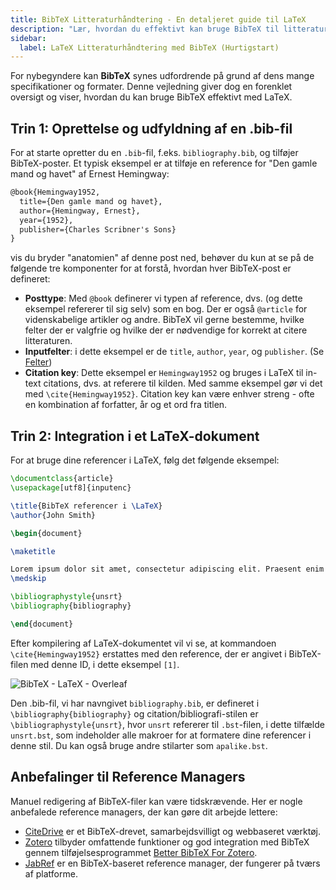 ```yaml
---
title: BibTeX Litteraturhåndtering - En detaljeret guide til LaTeX
description: "Lær, hvordan du effektivt kan bruge BibTeX til litteraturhåndtering med LaTeX, fra at oprette en .bib-fil til at integrere den i dit LaTeX-dokument."
sidebar:
  label: LaTeX Litteraturhåndtering med BibTeX (Hurtigstart)
---
```



For nybegyndere kan **BibTeX** synes udfordrende på grund af dens mange specifikationer og formater. Denne vejledning giver dog en forenklet oversigt og viser, hvordan du kan bruge BibTeX effektivt med LaTeX.


<CiteDrive /> 

## Trin 1: Oprettelse og udfyldning af en .bib-fil

For at starte opretter du en `.bib`-fil, f.eks. `bibliography.bib`, og tilføjer BibTeX-poster. Et typisk eksempel er at tilføje en reference for "Den gamle mand og havet" af Ernest Hemingway:


```latex
@book{Hemingway1952,
  title={Den gamle mand og havet},
  author={Hemingway, Ernest},
  year={1952},
  publisher={Charles Scribner's Sons}
}
```

vis du bryder "anatomien" af denne post ned, behøver du kun at se på de følgende tre komponenter for at forstå, hvordan hver BibTeX-post er defineret:

- **Posttype**: Med `@book` definerer vi typen af reference, dvs. (og dette eksempel refererer til sig selv) som en bog. Der er også `@article` for videnskabelige artikler og andre. BibTeX vil gerne bestemme, hvilke felter der er valgfrie og hvilke der er nødvendige for korrekt at citere litteraturen.
- **Inputfelter**: i dette eksempel er de `title`, `author`, `year`, og `publisher`. (Se [Felter](/fields))
- **Citation key**: Dette eksempel er `Hemingway1952` og bruges i LaTeX til in-text citations, dvs. at referere til kilden. Med samme eksempel gør vi det med `\cite{Hemingway1952}`. Citation key kan være enhver streng - ofte en kombination af forfatter, år og et ord fra titlen.

## Trin 2: Integration i et LaTeX-dokument

For at bruge dine referencer i LaTeX, følg det følgende eksempel:

```latex
\documentclass{article}
\usepackage[utf8]{inputenc}

\title{BibTeX referencer i \LaTeX}
\author{John Smith}

\begin{document}

\maketitle

Lorem ipsum dolor sit amet, consectetur adipiscing elit. Praesent enim urna, dapibus et bibendum vel, consectetur et turpis. Cras a molestie nulla. \cite{Hemingway1952}
\medskip

\bibliographystyle{unsrt}
\bibliography{bibliography}

\end{document}
```

Efter kompilering af LaTeX-dokumentet vil vi se, at kommandoen `\cite{Hemingway1952}` erstattes med den reference, der er angivet i BibTeX-filen med denne ID, i dette eksempel `[1]`.

![BibTeX - LaTeX - Overleaf](@assets/images/tutorial/LaTeX_Overleaf_BibTeX-Example.png)

Den .bib-fil, vi har navngivet `bibliography.bib`, er defineret i `\bibliography{bibliography}` og citation/bibliografi-stilen er `\bibliographystyle{unsrt}`, hvor `unsrt` refererer til `.bst`-filen, i dette tilfælde `unsrt.bst`, som indeholder alle makroer for at formatere dine referencer i denne stil. Du kan også bruge andre stilarter som `apalike.bst`.

## Anbefalinger til Reference Managers

Manuel redigering af BibTeX-filer kan være tidskrævende. Her er nogle anbefalede reference managers, der kan gøre dit arbejde lettere:

- [CiteDrive](https://www.citedrive.com/) er et BibTeX-drevet, samarbejdsvilligt og webbaseret værktøj.
- [Zotero](https://www.zotero.org/) tilbyder omfattende funktioner og god integration med BibTeX gennem tilføjelsesprogrammet [Better BibTeX For Zotero](https://retorque.re/zotero-better-bibtex/).
- [JabRef](https://www.jabref.org/) er en BibTeX-baseret reference manager, der fungerer på tværs af platforme.
